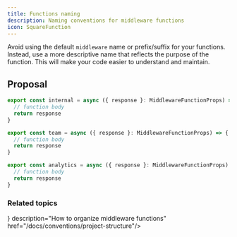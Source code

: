 ```yaml
---
title: Functions naming
description: Naming conventions for middleware functions
icon: SquareFunction
---
```



Avoid using the default `middleware` name or prefix/suffix for your functions. Instead, use a more descriptive name that reflects the purpose of the function. This will make your code easier to understand and maintain.

## Proposal

```ts title="/app/(internal)/_middleware.ts" /internal/
export const internal = async ({ response }: MiddlewareFunctionProps) => { // [!code focus]
  // function body
  return response
}
```

```ts title="/app/(team)/t/_middleware.ts" /team/
export const team = async ({ response }: MiddlewareFunctionProps) => { // [!code focus]
  // function body
  return response
}
```

```ts title="/app/_middleware.ts" /analytics/
export const analytics = async ({ response }: MiddlewareFunctionProps) => { // [!code focus]
  // function body
  return response
}
```

### Related topics

<Cards>
  <Card title="Project structure" icon={<FolderIcon/>} description="How to organize middleware functions" href="/docs/conventions/project-structure"/>
</Cards>
